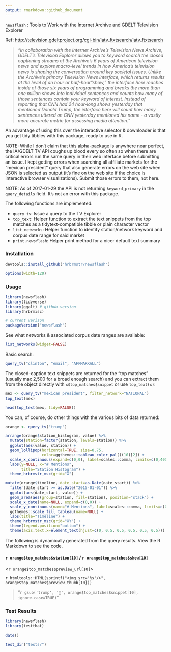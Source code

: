 ```yaml
---
output: rmarkdown::github_document
---
```


`newsflash` : Tools to Work with the Internet Archive and GDELT Television Explorer

Ref: <http://television.gdeltproject.org/cgi-bin/iatv_ftxtsearch/iatv_ftxtsearch>

>_"In collaboration with the Internet Archive's Television News Archive, GDELT's Television Explorer allows you to keyword search the closed captioning streams of the Archive's 6 years of American television news and explore macro-level trends in how America's television news is shaping the conversation around key societal issues. Unlike the Archive's primary Television News interface, which returns results at the level of an hour or half-hour "show," the interface here reaches inside of those six years of programming and breaks the more than one million shows into individual sentences and counts how many of those sentences contain your keyword of interest. Instead of reporting that CNN had 24 hour-long shows yesterday that mentioned Donald Trump, the interface here will count how many sentences uttered on CNN yesterday mentioned his name - a vastly more accurate metric for assessing media attention."_

An advantage of using this over the interactive selector & downloader is that you get tidy tibbles with this package, ready to use in R.

NOTE: While I don't claim that this alpha-package is anywhere near perfect, the IA/GDELT TV API coughs up blood every so often so when there are critical errors run the same query in their web interface before submitting an issue. I kept getting errors when searching all affiliate markets for the "mexican president" query that also generate errors on the web site when JSON is selected as output (it's fine on the web site if the choice is interactive browser visualizations). Submit those errors to them, not here.

NOTE: As of 2017-01-29 the API is not returning `keyword_primary` in the `query_details` field. It's not an error with this package.

The following functions are implemented:

- `query_tv`:	Issue a query to the TV Explorer
- `top_text`: Helper function to extract the text snippets from the top matches as a tidytext-compatible tibble or plain character vector
- `list_networks`:	Helper function to identify station/network keyword and corpus date range for said market
- `print.newsflash`: Helper print method for a nicer default text summary

### Installation

```r
devtools::install_github("hrbrmstr/newsflash")
```

```r
options(width=120)
```

### Usage

```r
library(newsflash)
library(tidyverse)
library(ggalt) # github version
library(hrbrmisc)

# current verison
packageVersion("newsflash")
```

See what networks & associated corpus date ranges are available:

```r
list_networks(widget=FALSE)
```

Basic search:

```r
query_tv("clinton", "email", "AFFMARKALL")
```

The closed-caption text snippets are returned for the "top matches" (usually max 2,500 for a broad enough search) and you can extract them from the object directly with `x$top_matches$snippet` or use `top_text(x)`:

```r
mex <- query_tv("mexican president", filter_network="NATIONAL")
top_text(mex)
```

```r
head(top_text(mex, tidy=FALSE))
```

You can, of course, do other things with the various bits of data returned:

```r
orange <- query_tv("trump")
```

```r
arrange(orange$station_histogram, value) %>% 
  mutate(station=factor(station, levels=station)) %>% 
  ggplot(aes(value, station)) +
  geom_lollipop(horizontal=TRUE, size=0.75,
                color=ggthemes::tableau_color_pal()(10)[2]) +
  scale_x_continuous(expand=c(0,0), label=scales::comma, limits=c(0,400000)) +
  labs(y=NULL, x="# Mentions",
       title="Station Histogram") +
  theme_hrbrmstr_msc(grid="X")
```

```r
mutate(orange$timeline, date_start=as.Date(date_start)) %>% 
  filter(date_start >= as.Date("2015-01-01")) %>% 
  ggplot(aes(date_start, value)) +
  geom_area(aes(group=station, fill=station), position="stack") +
  scale_x_date(name=NULL, expand=c(0,0)) +
  scale_y_continuous(name="# Mentions", label=scales::comma, limits=c(0, 8000), expand=c(0,0)) +
  ggthemes::scale_fill_tableau(name=NULL) +
  labs(title="Timeline") +
  theme_hrbrmstr_msc(grid="XY") +
  theme(legend.position="bottom") +
  theme(axis.text.x=element_text(hjust=c(0, 0.5, 0.5, 0.5, 0.5, 0.5)))
```

The following is dynamically generated from the query results. View the R Markdown to see the code.

#### `r orange$top_matches$station[10]` / `r orange$top_matches$show[10]`

<`r orange$top_matches$preview_url[10]`>

`r htmltools::HTML(sprintf("<img src='%s'/>", orange$top_matches$preview_thumb[10]))`

>"`r gsub('trump', '🍊', orange$top_matches$snippet[10], ignore.case=TRUE)`"

### Test Results

```r
library(newsflash)
library(testthat)

date()

test_dir("tests/")
```


